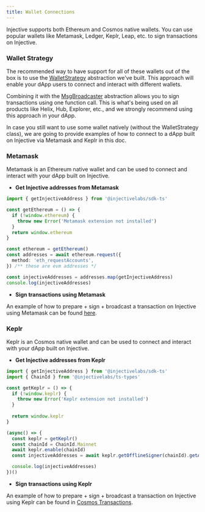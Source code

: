 ```yaml
---
title: Wallet Connections
---
```


Injective supports both Ethereum and Cosmos native wallets. You can use popular wallets like Metamask, Ledger, Keplr, Leap, etc. to sign transactions on Injective.

### Wallet Strategy

The recommended way to have support for all of these wallets out of the box is to use the [WalletStrategy](strategy/) abstraction we've built. This approach will enable your dApp users to connect and interact with different wallets.

Combining it with the [MsgBroadcaster](../transactions/msgbroadcaster/) abstraction allows you to sign transactions using one function call. This is what's being used on all products like Helix, Hub, Explorer, etc., and we strongly recommend using this approach in your dApp.

In case you still want to use some wallet natively (without the WalletStrategy class), we are going to provide examples of how to connect to a dApp built on Injective via Metamask and Keplr in this doc.

### Metamask

Metamask is an Ethereum native wallet and can be used to connect and interact with your dApp built on Injective.

* **Get Injective addresses from Metamask**

```ts lines highlight={4-6,11-13}
import { getInjectiveAddress } from '@injectivelabs/sdk-ts'

const getEthereum = () => {
  if (!window.ethereum) {
    throw new Error('Metamask extension not installed')
  }
  return window.ethereum
}

const ethereum = getEthereum()
const addresses = await ethereum.request({
  method: 'eth_requestAccounts',
}) /** these are evm addresses */

const injectiveAddresses = addresses.map(getInjectiveAddress)
console.log(injectiveAddresses)
```

* **Sign transactions using Metamask**

An example of how to prepare + sign + broadcast a transaction on Injective using Metamask can be found [here](../transactions/ethereum/).

### Keplr

Keplr is an Cosmos native wallet and can be used to connect and interact with your dApp built on Injective.

* **Get Injective addresses from Keplr**

```ts lines
import { getInjectiveAddress } from '@injectivelabs/sdk-ts'
import { ChainId } from '@injectivelabs/ts-types'

const getKeplr = () => {
  if (!window.keplr) {
    throw new Error('Keplr extension not installed')
  }
  
  return window.keplr
}

(async() => {
  const keplr = getKeplr()
  const chainId = ChainId.Mainnet
  await keplr.enable(chainId)
  const injectiveAddresses = await keplr.getOfflineSigner(chainId).getAccounts()

  console.log(injectiveAddresses)
})()
```
* **Sign transactions using Keplr**

An example of how to prepare + sign + broadcast a transaction on Injective using Keplr can be found in [Cosmos Transactions](../transactions/cosmos/).
